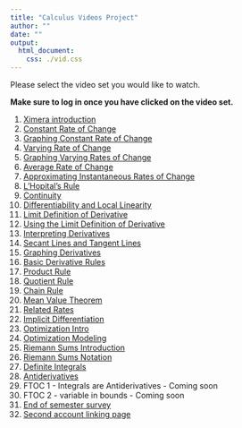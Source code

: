 ```yaml
---
title: "Calculus Videos Project"
author: ""
date: ""
output:
  html_document:
    css: ./vid.css
---
```


Please select the video set you would like to watch.

**Make sure to log in once you have clicked on the video set.**

<!-- note: do not edit this html file directly -->

1. [Ximera introduction](https://ximera.osu.edu/calcvids2019/intro/intro)
1. [Constant Rate of Change](./croc)
1. [Graphing Constant Rate of Change](./graphingcroc)
1. [Varying Rate of Change](./incroc)
1. [Graphing Varying Rates of Change](./graphingincroc)
1. [Average Rate of Change](./aroc)
1. [Approximating Instantaneous Rates of Change](./approxiroc)
1. [L'Hopital's Rule](./lhopital)
1. [Continuity](./continuity)
1. [Differentiability and Local Linearity](./locallin)
1. [Limit Definition of Derivative](./limitdef)
1. [Using the Limit Definition of Derivative](./usinglimit)
1. [Interpreting Derivatives](./interpretderiv)
1. [Secant Lines and Tangent Lines](./secanttangent)
1. [Graphing Derivatives](./graphingderiv)
1. [Basic Derivative Rules](./basicderivrules)
1. [Product Rule](./product)
1. [Quotient Rule](./quotient)
1. [Chain Rule](./chain)
1. [Mean Value Theorem](./mvt)
1. [Related Rates](./relrates)
1. [Implicit Differentiation](./implicit)
1. [Optimization Intro](./optintro)
1. [Optimization Modeling](./optmodel)
1. [Riemann Sums Introduction](./rsintro)
1. [Riemann Sums Notation](./rsnotation)
1. [Definite Integrals](./defint)
1. [Antiderivatives](./antideriv)
1. FTOC 1 - Integrals are Antiderivatives - Coming soon
1. FTOC 2 - variable in bounds - Coming soon
<!-- 1. Euler’s Method - Coming soon -->
1. [End of semester survey](https://ximera.osu.edu/calcvids2019/survey/survey)
1. [Second account linking page](https://ximera.osu.edu/calcvids2019/secondaccount/second_account/secondaccount/secondaccount)
